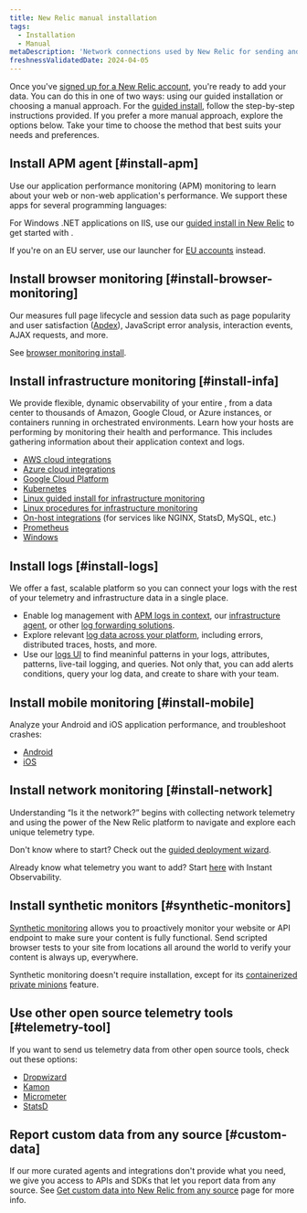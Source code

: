 ```yaml
---
title: New Relic manual installation
tags:
  - Installation
  - Manual
metaDescription: 'Network connections used by New Relic for sending and receiving data: IP addresses, domains, ports, endpoints.'
freshnessValidatedDate: 2024-04-05
---
```


Once you've [signed up for a New Relic account](https://newrelic.com/signup), you're ready to add your data. You can do this in one of two ways: using our guided installation or choosing a manual approach. For the [guided install](https://one.newrelic.com/launcher/nr1-core.explorer?pane=eyJuZXJkbGV0SWQiOiJucjEtY29yZS5saXN0aW5nIn0=&cards[0]=eyJuZXJkbGV0SWQiOiJucjEtaW5zdGFsbC1uZXdyZWxpYy5ucjEtaW5zdGFsbC1uZXdyZWxpYyIsImFjdGl2ZUNvbXBvbmVudCI6IlZUU09FbnZpcm9ubWVudCIsInBhdGgiOiJndWlkZWQifQ==), follow the step-by-step instructions provided. If you prefer a more manual approach, explore the options below. Take your time to choose the method that best suits your needs and preferences.

## Install APM agent [#install-apm]

Use our application performance monitoring (APM) monitoring to learn about your web or non-web application's performance. We support these apps for several programming languages:

<TechTileGrid>
  <TechTile
    name="C agent"
    icon="logo-c"
    to="/docs/agents/c-sdk/install-configure/install-c-sdk-compile-link-your-code/"
  />

  <TechTile
    name="Go agent"
    icon="logo-go"
    to="/docs/agents/go-agent/get-started/get-new-relic-go/"
  />

  <TechTile
    name="Java agent"
    icon="logo-java"
    to="/docs/agents/java-agent/installation/install-java-agent/"
  />

  <TechTile
    name=".NET agent"
    icon="logo-dotnet"
    to="/install/dotnet"
  />

  <TechTile
    name="Node.js agent"
    icon="logo-nodejs"
    to="/docs/agents/nodejs-agent/installation-configuration/install-maintain-nodejs"
  />

  <TechTile
    name="PHP agent"
    icon="logo-php"
    to="/docs/agents/php-agent/installation/php-agent-installation-overview"
  />

  <TechTile
    name="Python agent"
    icon="logo-python"
    to="/docs/apm/agents/python-agent/installation"
  />

  <TechTile
    name="Ruby agent"
    icon="logo-ruby"
    to="/docs/agents/ruby-agent/installation-configuration/ruby-agent-installation"
  />
</TechTileGrid>

For Windows .NET applications on IIS, use our [guided install in New Relic](https://one.newrelic.com/launcher/nr1-core.home?pane=eyJuZXJkbGV0SWQiOiJucjEtY29yZS5ob21lLXNjcmVlbiJ9&cards[0]=eyJuZXJkbGV0SWQiOiJucjEtaW5zdGFsbC1uZXdyZWxpYy5ucjEtaW5zdGFsbC1uZXdyZWxpYyIsInBhdGgiOiJhcG0iLCJsYW5ndWFnZSI6ICJkb3RuZXQiLCAicmVjaXBlTmFtZSI6ICJkb3RuZXQtYWdlbnQtaW5zdGFsbGVyIiwgImluaXRpYWxBY3Rpb25JbmRleCI6MiwiYWNjb3VudElkIjpudWxsfQ==) to get started with <InlinePopover type="apm"/>.

If you're on an EU server, use our launcher for [EU accounts](https://one.eu.newrelic.com/launcher/nr1-core.home?pane=eyJuZXJkbGV0SWQiOiJucjEtY29yZS5ob21lLXNjcmVlbiJ9&cards[0]=eyJuZXJkbGV0SWQiOiJucjEtaW5zdGFsbC1uZXdyZWxpYy5ucjEtaW5zdGFsbC1uZXdyZWxpYyIsInBhdGgiOiJhcG0iLCJsYW5ndWFnZSI6ICJkb3RuZXQiLCAicmVjaXBlTmFtZSI6ICJkb3RuZXQtYWdlbnQtaW5zdGFsbGVyIiwgImluaXRpYWxBY3Rpb25JbmRleCI6MiwiYWNjb3VudElkIjpudWxsfQ==) instead.

## Install browser monitoring [#install-browser-monitoring]

Our <InlinePopover type="browser"/> measures full page lifecycle and session data such as page popularity and user satisfaction ([Apdex](/docs/apm/new-relic-apm/apdex/apdex-measure-user-satisfaction/)), JavaScript error analysis, interaction events, AJAX requests, and more.

See [browser monitoring install](/docs/browser/browser-monitoring/installation/install-browser-monitoring-agent/).

## Install infrastructure monitoring [#install-infa]

We provide flexible, dynamic observability of your entire <InlinePopover type="infrastructure"/>, from a data center to thousands of Amazon, Google Cloud, or Azure instances, or containers running in orchestrated environments. Learn how your hosts are performing by monitoring their health and performance. This includes gathering information about their application context and logs.

* [AWS cloud integrations](/docs/infrastructure/amazon-integrations/connect/connect-aws-new-relic-infrastructure-monitoring/)
* [Azure cloud integrations](/docs/infrastructure/microsoft-azure-integrations/get-started/activate-azure-integrations/)
* [Google Cloud Platform](/docs/infrastructure/google-cloud-platform-integrations/get-started/connect-google-cloud-platform-services-new-relic/)
* [Kubernetes](/install/kubernetes)
* [Linux guided install for infrastructure monitoring](https://one.newrelic.com/launcher/nr1-core.explorer?pane=eyJuZXJkbGV0SWQiOiJucjEtY29yZS5saXN0aW5nIn0=&cards[0]=eyJuZXJkbGV0SWQiOiJucjEtaW5zdGFsbC1uZXdyZWxpYy5ucjEtaW5zdGFsbC1uZXdyZWxpYyIsImFjdGl2ZUNvbXBvbmVudCI6IlZUU09FbnZpcm9ubWVudCIsInBhdGgiOiJndWlkZWQifQ==)
* [Linux procedures for infrastructure monitoring](/docs/infrastructure/install-infrastructure-agent/linux-installation/install-infrastructure-monitoring-agent-linux/#manual-install)
* [On-host integrations](/docs/infrastructure/host-integrations/installation/install-infrastructure-host-integrations/) (for services like NGINX, StatsD, MySQL, etc.)
* [Prometheus](/docs/infrastructure/prometheus-integrations/get-started/send-prometheus-metric-data-new-relic/)
* [Windows](/docs/infrastructure/install-infrastructure-agent/windows-installation/install-infrastructure-monitoring-agent-windows/#install-manual)

## Install logs [#install-logs]

We offer a fast, scalable <InlinePopover type="logs"/> platform so you can connect your logs with the rest of your telemetry and infrastructure data in a single place.

* Enable log management with [APM logs in context](/docs/logs/logs-context/get-started-logs-context/), our [infrastructure agent](/docs/logs/forward-logs/forward-your-logs-using-infrastructure-agent/), or other [log forwarding solutions](/docs/logs/forward-logs/enable-log-management-new-relic/).
* Explore relevant [log data across your platform](/docs/logs/logs-context/get-started-logs-context/#response-time-example), including errors, distributed traces, hosts, and more.
* Use our [logs UI](/docs/logs/ui-data/use-logs-ui/) to find meaninful patterns in your logs, attributes, patterns, live-tail logging, and queries. Not only that, you can add alerts conditions, query your log data, and create <InlinePopover type="dashboards"/> to share with your team.

## Install mobile monitoring [#install-mobile]

Analyze your Android and iOS application performance, and troubleshoot crashes:

* [Android](/docs/mobile-monitoring/new-relic-mobile-android/get-started/introduction-new-relic-mobile-android/)
* [iOS](/docs/mobile-monitoring/new-relic-mobile-ios/get-started/introduction-new-relic-mobile-ios/)

## Install network monitoring [#install-network]

Understanding “Is it the network?” begins with collecting network telemetry and using the power of the New Relic platform to navigate and explore each unique telemetry type.

Don't know where to start? Check out the [guided deployment wizard](https://one.newrelic.com/network-performance-monitoring).

Already know what telemetry you want to add? Start [here](https://onenr.io/0VjYDqkZ3R0) with Instant Observability.

## Install synthetic monitors [#synthetic-monitors]

[Synthetic monitoring](/docs/synthetics/synthetic-monitoring/getting-started/get-started-synthetic-monitoring/) allows you to proactively monitor your website or API endpoint to make sure your content is fully functional. Send scripted browser tests to your site from locations all around the world to verify your content is always up, everywhere.

Synthetic monitoring doesn't require installation, except for its [containerized private minions](/docs/synthetics/synthetic-monitoring/private-locations/install-containerized-private-minions-cpms/) feature.

## Use other open source telemetry tools [#telemetry-tool]

If you want to send us telemetry data from other open source tools, check out these options:

* [Dropwizard](/docs/more-integrations/open-source-telemetry-integrations/dropwizard/dropwizard-reporter/)
* [Kamon](/docs/more-integrations/open-source-telemetry-integrations/kamon/kamon-reporter/)
* [Micrometer](/docs/more-integrations/open-source-telemetry-integrations/micrometer/micrometer-metrics-registry)
* [StatsD](/docs/more-integrations/open-source-telemetry-integrations/statsd/statsd-monitoring-integration)

## Report custom data from any source [#custom-data]

If our more curated agents and integrations don't provide what you need, we give you access to APIs and SDKs that let you report data from any source. See [Get custom data into New Relic from any source](/docs/data-apis/custom-data/get-custom-data-from-any-source/) page for more info.
